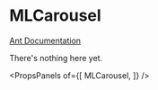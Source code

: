 
# MLCarousel

[Ant Documentation](https://3x.ant.design/components/carousel)

There's nothing here yet.


<PropsPanels of={[
  MLCarousel,
]} />
